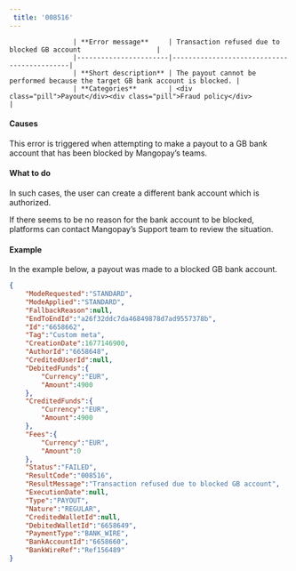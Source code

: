 ---  
 title: '008516'  
---  


                    | **Error message**     | Transaction refused due to blocked GB account                   |
                    |-----------------------|--------------------------------------------|
                    | **Short description** | The payout cannot be performed because the target GB bank account is blocked. |
                    | **Categories**        | <div class="pill">Payout</div><div class="pill">Fraud policy</div>                         |
                  

#### Causes  

This error is triggered when attempting to make a payout to a GB bank account that has been blocked by Mangopay’s teams.  

#### What to do  

In such cases, the user can create a different bank account which is authorized.  

If there seems to be no reason for the bank account to be blocked, platforms can contact Mangopay’s Support team to review the situation.  

#### Example  

In the example below, a payout was made to a blocked GB bank account.  
```json API Response
{
    "ModeRequested":"STANDARD",
    "ModeApplied":"STANDARD",
    "FallbackReason":null,
    "EndToEndId":"a26f32ddc7da46849878d7ad9557378b",
    "Id":"6658662",
    "Tag":"Custom meta",
    "CreationDate":1677146900,
    "AuthorId":"6658648",
    "CreditedUserId":null,
    "DebitedFunds":{
        "Currency":"EUR",
        "Amount":4900
    },
    "CreditedFunds":{
        "Currency":"EUR",
        "Amount":4900
    },
    "Fees":{
        "Currency":"EUR",
        "Amount":0
    },
    "Status":"FAILED",
    "ResultCode":"008516",
    "ResultMessage":"Transaction refused due to blocked GB account",
    "ExecutionDate":null,
    "Type":"PAYOUT",
    "Nature":"REGULAR",
    "CreditedWalletId":null,
    "DebitedWalletId":"6658649",
    "PaymentType":"BANK_WIRE",
    "BankAccountId":"6658660",
    "BankWireRef":"Ref156489"
}
```
